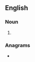 ==English==

===Noun===
{{head|en|noun plral form}}

# {{plural of|avenger|lang=en}}

===Anagrams===
* {{anagrams|en|engraves|nerve gas|vernages}}